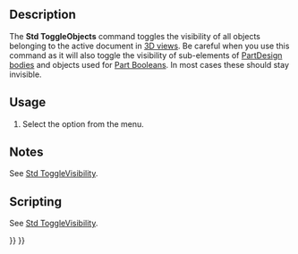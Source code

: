 <languages/>

{{Docnav
|[[Std_SelectVisibleObjects|SelectVisibleObjects]]
|[[Std_ShowObjects|ShowObjects]]
|[[Std_View_Menu|Std View Menu]]
|IconL=Std_SelectVisibleObjects.svg
|IconR=Std_ShowObjects.svg
|IconC=Freecad.svg
}}

{{GuiCommand
|Name=Std ToggleObjects
|MenuLocation=View → Visibility → Toggle all objects
|Workbenches=All
|SeeAlso=[[Std_ToggleVisibility|Std ToggleVisibility]], [[Std_ShowSelection|Std ShowSelection]], [[Std_HideSelection|Std HideSelection]], [[Std_ShowObjects|Std ShowObjects]], [[Std_HideObjects|Std HideObjects]]
}}

==Description==

The '''Std ToggleObjects''' command toggles the visibility of all objects belonging to the active document in [[3D_view|3D views]]. Be careful when you use this command as it will also toggle the visibility of sub-elements of [[PartDesign_Body|PartDesign bodies]] and objects used for [[Part_Boolean|Part Booleans]]. In most cases these should stay invisible.

==Usage==

# Select the {{MenuCommand|View → Visibility → [[Image:Std_ToggleObjects.svg|16px]] Toggle all objects}} option from the menu.

==Notes==

See [[Std_ToggleVisibility#Notes|Std ToggleVisibility]].

==Scripting==

See [[Std_ToggleVisibility#Scripting|Std ToggleVisibility]].


{{Docnav
|[[Std_SelectVisibleObjects|SelectVisibleObjects]]
|[[Std_ShowObjects|ShowObjects]]
|[[Std_View_Menu|Std View Menu]]
|IconL=Std_SelectVisibleObjects.svg
|IconR=Std_ShowObjects.svg
|IconC=Freecad.svg
}}

{{Std_Base_navi{{#translation:}}}}
{{Userdocnavi{{#translation:}}}}
